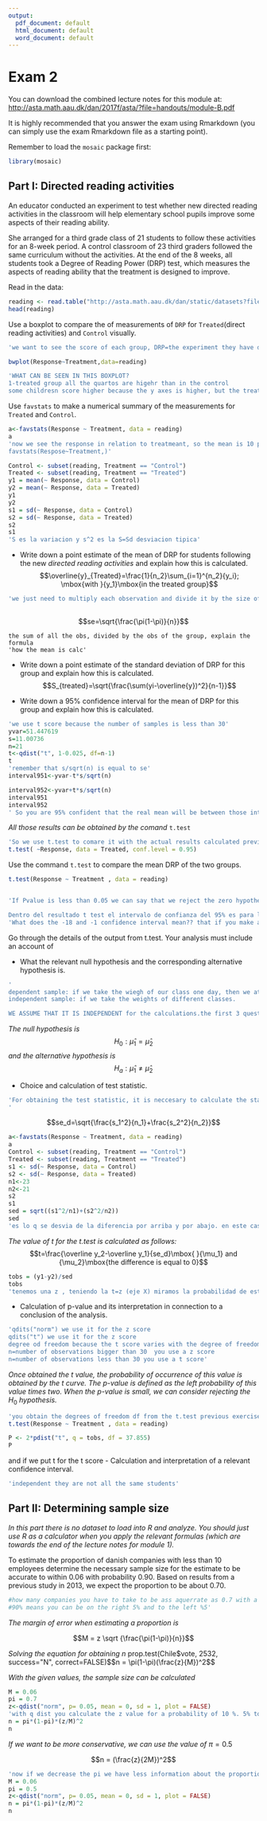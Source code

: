 ```yaml
---
output:
  pdf_document: default
  html_document: default
  word_document: default
---
```

# Exam 2

You can download the combined lecture notes for this module at:
<http://asta.math.aau.dk/dan/2017f/asta/?file=handouts/module-B.pdf>

It is highly recommended that you answer the exam using Rmarkdown
(you can simply use the exam Rmarkdown file as a starting point).

Remember to load the `mosaic` package first:
```r
library(mosaic)
```

## Part I: Directed reading activities

An educator conducted an experiment to test whether new directed reading
activities in the classroom will help elementary school pupils improve
some aspects of their reading ability.

She arranged for a third grade class of 21 students
to follow these activities for an 8-week period. A control classroom of
23 third graders followed the same curriculum without the activities. At
the end of the 8 weeks, all students took a Degree of Reading Power
(DRP) test, which measures the aspects of reading ability that the
treatment is designed to improve.


Read in the data:
```r
reading <- read.table("http://asta.math.aau.dk/dan/static/datasets?file=reading.dat", header=TRUE)
head(reading)
```

Use a boxplot to compare the of measurements of `DRP` for `Treated`(direct reading activities) and `Control` visually.
```r
'we want to see the score of each group, DRP=the experiment they have done'

bwplot(Response~Treatment,data=reading)

'WHAT CAN BE SEEN IN THIS BOXPLOT? 
1-treated group all the quartos are higehr than in the control
some childresn score higher because the y axes is higher, but the treated perform better, this is not statisticaly significant cause if you change the observation you will obtain different values...'
```

Use `favstats` to make a numerical summary of the measurements for `Treated` and `Control`.

```r
a<-favstats(Response ~ Treatment, data = reading)
a
'now we see the response in relation to treatmeant, so the mean is 10 points higher!, the min, q1 compare it with the previous quartil graph, interesting
favstats(Respose~Treatment,)'
```
```r
Control <- subset(reading, Treatment == "Control")
Treated <- subset(reading, Treatment == "Treated")
y1 = mean(~ Response, data = Control)
y2 = mean(~ Response, data = Treated)
y1
y2
s1 = sd(~ Response, data = Control)
s2 = sd(~ Response, data = Treated)
s2
s1
'S es la variacion y s^2 es la S=Sd desviacion tipica'
```
-   Write down a point estimate of the mean of DRP for students
    following the new *directed reading activities* and explain how this
    is calculated. 
    $$\overline{y}_{Treated}=\frac{1}{n_2}\sum_{i=1}^{n_2}{y_i};   \mbox{with }{y_1}\mbox{in the treated group}$$
```r
'we just need to multiply each observation and divide it by the size of our variable.'
    
```
$$se=\sqrt{\frac{\pi(1-\pi)}{n}}$$
    
    the sum of all the obs, divided by the obs of the group, explain the formula
    'how the mean is calc'

-   Write down a point estimate of the standard deviation of DRP for
    this group and explain how this is calculated.
    $$S_{treated}=\sqrt{\frac{\sum(yi-\overline{y})^2}{n-1}}$$

-   Write down a 95% confidence interval for the mean of DRP for this
    group and explain how this is calculated.
```r
'we use t score because the number of samples is less than 30'
yvar=51.447619
s=11.00736
n=21
t<-qdist("t", 1-0.025, df=n-1)
t
'remember that s/sqrt(n) is equal to se'
interval951<-yvar-t*s/sqrt(n)

interval952<-yvar+t*s/sqrt(n)
interval951
interval952
' So you are 95% confident that the real mean will be between those interval=56.46 and 46.44'
```
*All those results can be obtained by the comand* `t.test`

```r
'So we use t.test to comare it with the actual results calculated previously and we can say that in interval confidence for a 95 % is more or less the same'
t.test( ~Response, data = Treated, conf.level = 0.95)
```
Use the command `t.test` to compare the mean DRP of the two groups.

```r
t.test(Response ~ Treatment , data = reading)


'If Pvalue is less than 0.05 we can say that we reject the zero hypothesis as it is unprobable to occur, as a consequence we can say that the mean will be more probable to happen in the alternative hypothesis.

Dentro del resultado t test el intervalo de confianza del 95% es para la hypothesis, If 0 is inside the interval and the pvalue is more than 0.05 we can say that our zero hypothesis is probable to happen In the contrary if the 0 is not in the interval and p-value<0.05 we can reject the zero hyp because is unprobable to happen, as a conseqence we can tanke the alternative hypotehsis.'
'What does the -18 and -1 confidence interval mean?? that if you make another experiment with new samples, your difference (d=10) will be always between (18 and 1) with the 95% of probability sometimes d could be=9, 11, 15 being still inside the interval.'
```

Go through the details of the output from t.test. Your analysis must
include an account of

-   What the relevant null hypothesis and the corresponding alternative
    hypothesis is.
```r
' 
dependent sample: if we take the wiegh of our class one day, then we ate some chocholoate and see the weghts tomorrow for the same sample=the same class.
independent sample: if we take the weights of different classes.

WE ASSUME THAT IT IS INDEPENDENT for the calculations.the first 3 questions are related making a hypothesis and the last question is related to'

```
*The null hypothesis is* $$H_0:\hat\mu_1=\hat\mu_2$$ *and the alternative hypothesis is * $$H_a:\hat\mu_1\neq\hat\mu_2$$

-   Choice and calculation of test statistic.
```r
'For obtaining the test statistic, it is neccesary to calculate the standard error of the difference, as follows: we choose the t score as there are 22 observations for treatment and 22 observations for control the samples which is less than 30. it is true that in overall there are 44 samples, however you have to count each of the samples independently to choose the best suitble statistic calculation (t-score, z-score).
'
```

$$se_d=\sqrt{\frac{s_1^2}{n_1}+\frac{s_2^2}{n_2}}$$

```r
a<-favstats(Response ~ Treatment, data = reading)
a
Control <- subset(reading, Treatment == "Control")
Treated <- subset(reading, Treatment == "Treated")
s1 <- sd(~ Response, data = Control)
s2 <- sd(~ Response, data = Treated)
n1<-23
n2<-21
s2
s1
sed = sqrt((s1^2/n1)+(s2^2/n2))
sed
'es lo q se desvia de la diferencia por arriba y por abajo. en este caso la d= es 10 mas o menos (y1(media del sampel)-y2(media del sample2)) the Sed is 4.3 which means thatif we make another sample or a new experiment, we can say that if we make the difference between both means again the error will vary between 10+4.3 and 10-4.3 (divided by 2???? nose preguntar). '
```
*The value of t for the t.test is calculated as follows:* $$t=\frac{\overline y_2-\overline y_1}{se_d}\mbox{     }{\mu_1} and {\mu_2}\mbox{the difference is equal to 0}$$

```r
tobs = (y1-y2)/sed
tobs
'tenemos una z , teniendo la t=z (eje X) miramos la probabilidad de estar a la derecha de esa observacion'
```


-   Calculation of p-value and its interpretation in connection to a
    conclusion of the analysis.
```r


'qdits("norm") we use it for the z score
qdits("t") we use it for the z score
degree od freedom because the t score varies with the degree of freedom.
n=number of observations bigger than 30  you use a z score
n=number of observations less than 30 you use a t score'

```
*Once obtained the t value, the probability of occurrence of this value is obtained by the t curve. The p-value is defined as the left probability of this value times two. When the p-value is small, we can consider rejecting the* $H_0$ *hypothesis.*    

```r
'you obtain the degrees of freedom df from the t.test previous exercises, which is 38, t.test(Response ~ Treatment , data = reading)'
t.test(Response ~ Treatment , data = reading)

P <- 2*pdist("t", q = tobs, df = 37.855)
P
```

and if we put t for the t score
-   Calculation and interpretation of a relevant confidence interval.
```r
'independent they are not all the same students'
```
## Part II: Determining sample size

_In this part there is no dataset to load into R and analyze. You should just
use R as a calculator when you apply the relevant formulas (which are towards
the end of the lecture notes for module 1)._

To estimate the proportion of danish companies with less than 10
employees determine the necessary sample size for the estimate to be
accurate to within 0.06 with probability 0.90. Based on results from a
previous study in 2013, we expect the proportion to be about 0.70.
```r
#how many companies you have to take to be ass aquerrate as 0.7 with a prob of 0.9'
#90% means you can be on the right 5% and to the left %5'
```

*The margin of error when estimating a proportion is*

$$M = z \sqrt {\frac{\pi(1-\pi)}{n}}$$

*Solving the equation for obtaining n*
prop.test(Chile$vote, 2532, success="N", correct=FALSE)
$$n = \pi(1-\pi)(\frac{z}{M})^2$$

*With the given values, the sample size can be calculated*

```r
M = 0.06
pi = 0.7
z<-qdist("norm", p= 0.05, mean = 0, sd = 1, plot = FALSE) 
'with q dist you calculate the z value for a probability of 10 %. 5% to the right and 5% to the left'
n = pi*(1-pi)*(z/M)^2
n
```

*If we want to be more conservative, we can use the value of* $\pi=0.5$

$$n = (\frac{z}{2M})^2$$

```r
'now if we decrease the pi we have less information about the proportion, so if we want a 90 percent of te confidence interval we have to increase the samples.'
M = 0.06
pi = 0.5
z<-qdist("norm", p= 0.05, mean = 0, sd = 1, plot = FALSE) 
n = pi*(1-pi)*(z/M)^2
n

```